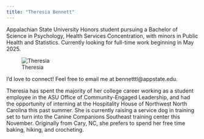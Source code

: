 ```yaml
---
title: "Theresia Bennett"
---
```



Appalachian State University Honors student pursuing a Bachelor of Science in Psychology, Health Services Concentration, with minors in Public Health and Statistics. Currently looking for full-time work beginning in May 2025.

![Theresia](.Photos/IMG_2435.jpg)

I'd love to connect! Feel free to email me at bennetttl@appstate.edu.


Theresia has spent the majority of her college career working as a student employee in the ASU Office of Community-Engaged Leadership, and had the opportunity of interning at the Hospitality House of Northwest North Carolina this past summer. She is currently raising a service dog in training set to turn into the Canine Companions Southeast training center this November. Originally from Cary, NC, she prefers to spend her free time baking, hiking, and crocheting.



